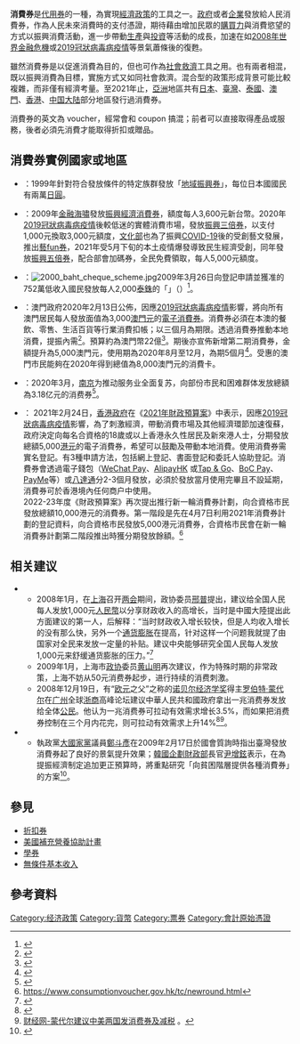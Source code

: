 {{noteTA
|G1=Medicine
}}
{{POV|time=2009-01-21T07:57:21+00:00}}
'''消費券'''是[[代用券|代用券]]的一種，為實現[[經濟|經濟]][[政策|政策]]的工具之一。[[政府|政府]]或者[[企業|企業]]發放給人民消費券，作為人民未來消費時的支付憑證，期待藉由增加民眾的[[購買力|購買力]]與消費慾望的方式以振興消費活動，進一步帶動[[生產|生產]]與[[投資|投資]]等活動的成長，加速在如[[2008年世界金融危機|2008年世界金融危機]]或[[2019冠狀病毒病疫情|2019冠狀病毒病疫情]]等景氣蕭條後的復甦。

雖然消費券是以促進消費為目的，但也可作為[[社會救濟|社會救濟]]工具之用。也有兩者相混，既以振興消費為目標，實施方式又如同社會救濟。混合型的政策形成背景可能比較複雜，而非僅有經濟考量。至2021年止，[[亞洲|亞洲]]地區共有[[日本|日本]]、[[臺灣|臺灣]]、[[泰國|泰國]]、[[澳門|澳門]]、[[香港|香港]]、[[中国大陆|中国大陆]]部分地區發行過消費券。

消費券的英文為 voucher，經常會和 coupon 搞混；前者可以直接取得產品或服務，後者必須先消費才能取得折扣或贈品。

==消費券實例國家或地區==
*{{JPN}}：1999年針對符合發放條件的特定族群發放「[[地域振興券|地域振興券]]」，每位日本國國民有兩萬[[日圓|日圓]]。
*{{TWN}}：2009年[[2007年–2008年環球金融危機|金融海嘯]]發放[[振興經濟消費券|振興經濟消費券]]，額度每人3,600元新台幣。2020年[[2019冠狀病毒病臺灣疫情|2019冠狀病毒病疫情]]後較低迷的實體消費市場，發放[[振興三倍券|振興三倍券]]，以支付1,000元換取3,000元額度，[[中華民國文化部|文化部]]也為了振興[[2019冠狀病毒病臺灣疫情|COVID-19]]後的受創藝文發展，推出[[藝fun券|藝fun券]]，2021年受5月下旬的本土疫情爆發導致民生經濟受創，同年發放[[振興五倍券|振興五倍券]]，配合部會加碼券，全民免費領取，每人5,000元額度。
*{{THA}}：[[File:2000_baht_cheque_scheme.jpg|thumb]]2009年3月26日向登記申請並獲准的752萬低收入國民發放每人2,000[[泰銖|泰銖]]的「{{link-th|救國支票|คณะรัฐมนตรีไทย คณะที่ 59#เช็คช่วยชาติ}}」（{{link-en|2,000 Baht Check|People's Agenda#2,000 Baht Check officially known as “Help-the-Nation” Check (เช็คช่วยชาติ)}}）<ref>{{cite web  | title = 泰國2000銖救國支票明起發放  | publisher = 泰國世界日報  | url = http://www.udnbkk.com/article/2009/0325/article_51281.html  | accessdate = 2009-03-27  | archive-date = 2016-03-04  | archive-url = https://web.archive.org/web/20160304130138/http://www.udnbkk.com/article/2009/0325/article_51281.html  | dead-url = no  }}</ref>。
*{{MAC}}：澳門政府2020年2月13日公佈，因應[[2019冠狀病毒病澳門疫情|2019冠狀病毒病疫情]]影響，將向所有澳門居民每人發放面值為3,000[[澳門幣|澳門元]]的[[消費補貼計劃|電子消費券]]。消費券必須在本澳的餐飲、零售、生活百貨等行業消費扣帳；以三個月為期限。透過消費券推動本地消費，提振內需<ref>{{Cite web|title=－記者會快訊（推出電子消費券，加快民生經濟復甦）－ – 澳門特別行政區政府入口網站|url=https://web.archive.org/web/20200213105601/https://www.gov.mo/zh-hant/news/318167/|accessdate=2020-02-14|date=2020-02-13|work=web.archive.org}}</ref>。預算約為澳門幣22億<ref>{{Cite web|title=－記者會快訊（消費券預算22億 將全數投入市場 提振經濟）－|url=https://www.gov.mo/zh-hant/news/318887/|accessdate=2020-03-01|author=新聞局|date=2020-02-15|authorlink=澳門特別行政區政府新聞局|format=HTML|work=澳門特別行政區政府入口網站|publisher=|language=zh-hant|archiveurl=https://web.archive.org/web/20200301053127/https://www.gov.mo/zh-hant/news/318887/|archivedate=2020-03-01|dead-url=no}}</ref>。期後亦宣佈新增第二期消費券，金額提升為5,000澳門元，使用期為2020年8月至12月，為期5個月<ref>{{Cite web|title=NEWS.GOV.MO: 百億抗疫基金“保就業、穩經濟、顧民生”|url=https://news.gov.mo/detail/zh-hant/N20DHWNWdj?0%E3%80%82|accessdate=2020-04-08|work=news.gov.mo}}</ref>。受惠的澳門市民能夠在2020年得到總值為8,000澳門元的消費卡。
*{{CHNML}}：2020年3月，[[南京|南京]]为推动服务业全面复苏，向部份市民和困难群体发放總額為3.18亿元的消费券<ref>{{Cite news|title=南京将发放超3亿元消费券|url=http://www.xinhuanet.com/2020-03/14/c_1125712363.htm|date=2020-03-14|accessdate=2020-03-19|work=新华网|archive-date=2020-08-08|archive-url=https://web.archive.org/web/20200808185053/http://www.xinhuanet.com/2020-03/14/c_1125712363.htm|dead-url=no}}</ref>。

{{main|香港消費券計劃}}

*{{HKG}}： 2021年2月24日，[[香港政府|香港政府]]在《[[2021年至2022年度香港政府財政預算案|2021年財政預算案]]》中表示，因應[[2019冠狀病毒病香港疫情|2019冠狀病毒病疫情]]影響，為了刺激經濟，帶動消費市場及其他經濟環節加速復蘇，政府決定向每名合資格的18歲或以上香港永久性居民及新來港人士，分期發放總額5,000[[港元|港元]]的電子消費券，希望可以鼓勵及帶動本地消費。使用消費券需實名登記。有3種申請方法，包括網上登記、書面登記和委託人協助登記。消費券會透過電子錢包（[[WeChat_Pay|WeChat Pay]]、[[AlipayHK|AlipayHK]] 或[[Tap_&_Go|Tap & Go]]、[[中國銀行（香港）|BoC Pay]]、[[PayMe|PayMe]]等）或[[八達通|八達通]]分2-3個月發放，必須於發放當月使用完畢且不設延期，消費券可於香港境內任何商户中使用。<br>2022-23年度《財政預算案》再次提出推行新一輪消費券計劃，向合資格市民發放總額10,000港元的消費券。第一階段是先在4月7日利用2021年消費券計劃的登記資料，向合資格市民發放5,000港元消費券，合資格市民會在新一輪消費券計劃第二階段推出時獲分期發放餘額。<ref>https://www.consumptionvoucher.gov.hk/tc/newround.html</ref>

==相关建议==
*{{CHNML}}
**2008年1月，在[[上海|上海]]召开[[两会|两会]]期间，政协委员[[邢普|邢普]]提出，建议给全国人民每人发放1,000元[[人民幣|人民幣]]以分享财政收入的高增长，当时是中國大陸提出此方面建议的第一人，后解释：“当时财政收入增长较快，但是人均收入增长的没有那么快，另外一个[[通货膨胀|通货膨胀]]在提高，针对这样一个问题我就提了由国家对全民来发放一定量的补贴。建议中央能够研究全国人民每人发放1,000元来舒缓通货膨胀的压力。”<ref>{{Cite web |url=http://news.sina.com.cn/c/2009-01-13/000517029346.shtml |title=新浪-上海政协委员提出向全体市民发放消费券 |access-date=2009-02-02 |archive-date=2019-09-04 |archive-url=https://web.archive.org/web/20190904160430/http://news.sina.com.cn/c/2009-01-13/000517029346.shtml |dead-url=no }}</ref>
**2009年1月，上海市[[政协|政协]]委员[[黄山明|黄山明]]再次建议，作为特殊时期的非常政策，上海不妨从50元消费券起步，进行持续的消费刺激。
**2008年12月19日，有“[[欧元|欧元]]之父”之称的[[诺贝尔经济学奖|诺贝尔经济学奖]]得主[[罗伯特·蒙代尔|罗伯特·蒙代尔]]在[[广州|广州]]全球[[浙商|浙商]]高峰论坛建议中華人民共和國政府拿出一兆消费券发放给全体[[公民|公民]]。他认为一兆消费券可拉动有效需求增长3.5%，而如果把消费券控制在三个月内花完，则可拉动有效需求上升14%<ref>{{Cite web |url=http://jjckb.xinhuanet.com/sj/2009-02/02/content_140598.htm |title=新华网-转化率近100％ 消费券引领刺激消费第一波 |access-date=2009-02-02 |archive-date=2020-08-05 |archive-url=https://web.archive.org/web/20200805181331/http://jjckb.xinhuanet.com/sj/2009-02/02/content_140598.htm |dead-url=no }}</ref><ref>[http://www.caijing.com.cn/2008-12-19/110040906.html 财经网-蒙代尔建议中美两国发消费券及减税] {{Wayback|url=http://www.caijing.com.cn/2008-12-19/110040906.html |date=20160304195422 }}。</ref>。
*{{KOR-no-comparison}}
**執政黨[[大國家黨|大國家黨]]議員[[鄭斗彥|鄭斗彥]]在2009年2月17日於國會質詢時指出臺灣發放消費券起了良好的景氣提升效果；[[韓國企劃財政部|韓國企劃財政部]]長官[[尹增鉉|尹增鉉]]表示，在為提振經濟制定追加更正預算時，將重點研究「向貧困階層提供各種消費券」的方案<ref>{{Cite web |url=http://chinese.chosun.com/big5/site/data/html_dir/2009/02/18/20090218000027.html |title=《朝鮮日報》向臺灣學一課？韓研究發放消費券。 |access-date=2009-02-19 |archive-date=2009-05-28 |archive-url=https://web.archive.org/web/20090528183652/http://chinese.chosun.com/big5/site/data/html_dir/2009/02/18/20090218000027.html |dead-url=no }}</ref>。

==參見==
* [[折扣券|折扣券]]
* [[美國補充營養協助計畫|美國補充營養協助計畫]]
* [[學券|學券]]
* [[無條件基本收入|無條件基本收入]]

==參考資料==
{{Reflist}}

{{Authority control}}

[[Category:经济政策|Category:经济政策]]
[[Category:貨幣|Category:貨幣]]
[[Category:票券|Category:票券]]
[[Category:會計原始憑證|Category:會計原始憑證]]